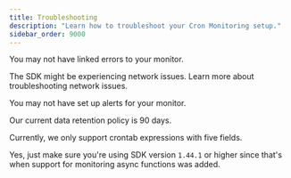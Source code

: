 ```yaml
---
title: Troubleshooting
description: "Learn how to troubleshoot your Cron Monitoring setup."
sidebar_order: 9000
---
```


<PlatformContent includePath="crons/troubleshooting" />

<Expandable title="Why aren't recurring job errors showing up on my monitor details page?">

You may not have <PlatformLink to="/crons/#connecting-errors-to-cron-monitors">linked errors to your monitor</PlatformLink>.

</Expandable>

<Expandable title="Why are my monitors showing up as failed?">

The SDK might be experiencing network issues. Learn more about <PlatformLink to="/troubleshooting/#network-issues">troubleshooting network issues</PlatformLink>.

</Expandable>

<Expandable title="Why am I not receiving alerts when my monitor fails?">

You may not have <PlatformLink to="/crons/#alerts">set up alerts for your monitor</PlatformLink>.

</Expandable>

<Expandable title="What is the crons data retention policy for check-ins?">

Our current data retention policy is 90 days.

</Expandable>

<Expandable title="Do you support a monitor schedule with a six-field crontab expression?">

Currently, we only support crontab expressions with five fields.

</Expandable>

<Expandable title="Can I monitor async tasks as well?">

Yes, just make sure you're using SDK version `1.44.1` or higher since that's when support for monitoring async functions was added.

</Expandable>
